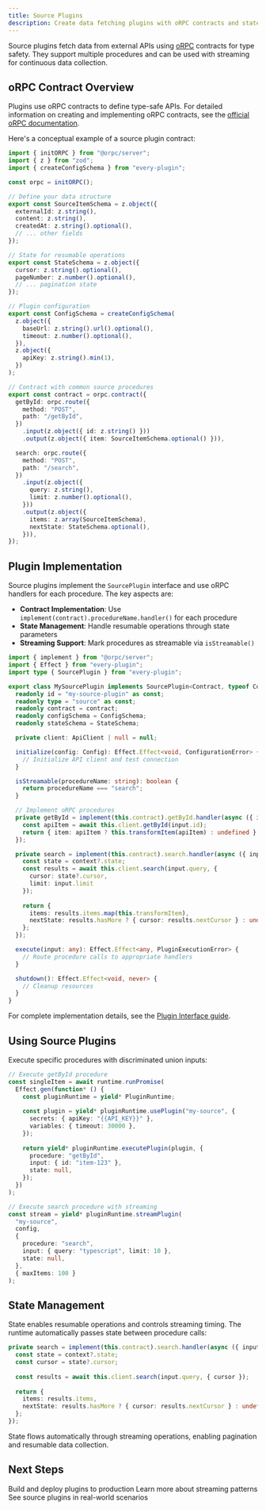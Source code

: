 ```yaml
---
title: Source Plugins
description: Create data fetching plugins with oRPC contracts and state management
---
```


Source plugins fetch data from external APIs using [oRPC](https://orpc.io/) contracts for type safety. They support multiple procedures and can be used with streaming for continuous data collection.

## oRPC Contract Overview

Plugins use oRPC contracts to define type-safe APIs. For detailed information on creating and implementing oRPC contracts, see the [official oRPC documentation](https://orpc.unnoq.com/docs/contract-first/).

Here's a conceptual example of a source plugin contract:

```typescript title="src/schemas/index.ts"
import { initORPC } from "@orpc/server";
import { z } from "zod";
import { createConfigSchema } from "every-plugin";

const orpc = initORPC();

// Define your data structure
export const SourceItemSchema = z.object({
  externalId: z.string(),
  content: z.string(),
  createdAt: z.string().optional(),
  // ... other fields
});

// State for resumable operations
export const StateSchema = z.object({
  cursor: z.string().optional(),
  pageNumber: z.number().optional(),
  // ... pagination state
});

// Plugin configuration
export const ConfigSchema = createConfigSchema(
  z.object({
    baseUrl: z.string().url().optional(),
    timeout: z.number().optional(),
  }),
  z.object({
    apiKey: z.string().min(1),
  })
);

// Contract with common source procedures
export const contract = orpc.contract({
  getById: orpc.route({
    method: "POST",
    path: "/getById",
  })
    .input(z.object({ id: z.string() }))
    .output(z.object({ item: SourceItemSchema.optional() })),

  search: orpc.route({
    method: "POST",
    path: "/search",
  })
    .input(z.object({ 
      query: z.string(),
      limit: z.number().optional(),
    }))
    .output(z.object({
      items: z.array(SourceItemSchema),
      nextState: StateSchema.optional(),
    })),
});
```

## Plugin Implementation

Source plugins implement the `SourcePlugin` interface and use oRPC handlers for each procedure. The key aspects are:

- **Contract Implementation**: Use `implement(contract).procedureName.handler()` for each procedure
- **State Management**: Handle resumable operations through state parameters
- **Streaming Support**: Mark procedures as streamable via `isStreamable()`

```typescript title="src/index.ts"
import { implement } from "@orpc/server";
import { Effect } from "every-plugin";
import type { SourcePlugin } from "every-plugin";

export class MySourcePlugin implements SourcePlugin<Contract, typeof ConfigSchema, typeof StateSchema> {
  readonly id = "my-source-plugin" as const;
  readonly type = "source" as const;
  readonly contract = contract;
  readonly configSchema = ConfigSchema;
  readonly stateSchema = StateSchema;

  private client: ApiClient | null = null;

  initialize(config: Config): Effect.Effect<void, ConfigurationError> {
    // Initialize API client and test connection
  }

  isStreamable(procedureName: string): boolean {
    return procedureName === "search";
  }

  // Implement oRPC procedures
  private getById = implement(this.contract).getById.handler(async ({ input }) => {
    const apiItem = await this.client.getById(input.id);
    return { item: apiItem ? this.transformItem(apiItem) : undefined };
  });

  private search = implement(this.contract).search.handler(async ({ input, context }) => {
    const state = context?.state;
    const results = await this.client.search(input.query, { 
      cursor: state?.cursor,
      limit: input.limit 
    });
    
    return {
      items: results.items.map(this.transformItem),
      nextState: results.hasMore ? { cursor: results.nextCursor } : undefined,
    };
  });

  execute(input: any): Effect.Effect<any, PluginExecutionError> {
    // Route procedure calls to appropriate handlers
  }

  shutdown(): Effect.Effect<void, never> {
    // Cleanup resources
  }
}
```

For complete implementation details, see the [Plugin Interface guide](/docs/core/plugin-interface).

## Using Source Plugins

Execute specific procedures with discriminated union inputs:

```typescript
// Execute getById procedure
const singleItem = await runtime.runPromise(
  Effect.gen(function* () {
    const pluginRuntime = yield* PluginRuntime;
    
    const plugin = yield* pluginRuntime.usePlugin("my-source", {
      secrets: { apiKey: "{{API_KEY}}" },
      variables: { timeout: 30000 },
    });
    
    return yield* pluginRuntime.executePlugin(plugin, {
      procedure: "getById",
      input: { id: "item-123" },
      state: null,
    });
  })
);

// Execute search procedure with streaming
const stream = yield* pluginRuntime.streamPlugin(
  "my-source",
  config,
  {
    procedure: "search",
    input: { query: "typescript", limit: 10 },
    state: null,
  },
  { maxItems: 100 }
);
```

## State Management

State enables resumable operations and controls streaming timing. The runtime automatically passes state between procedure calls:

```typescript
private search = implement(this.contract).search.handler(async ({ input, context }) => {
  const state = context?.state;
  const cursor = state?.cursor;
  
  const results = await this.client.search(input.query, { cursor });
  
  return {
    items: results.items,
    nextState: results.hasMore ? { cursor: results.nextCursor } : undefined,
  };
});
```

State flows automatically through streaming operations, enabling pagination and resumable data collection.

## Next Steps

<Cards>
  <Card title="Deployment" href="/docs/plugins/deployment">
    Build and deploy plugins to production
  </Card>
  <Card title="Streaming Guide" href="/docs/runtime/streaming">
    Learn more about streaming patterns
  </Card>
  <Card title="Examples" href="/docs/examples">
    See source plugins in real-world scenarios
  </Card>
</Cards>
